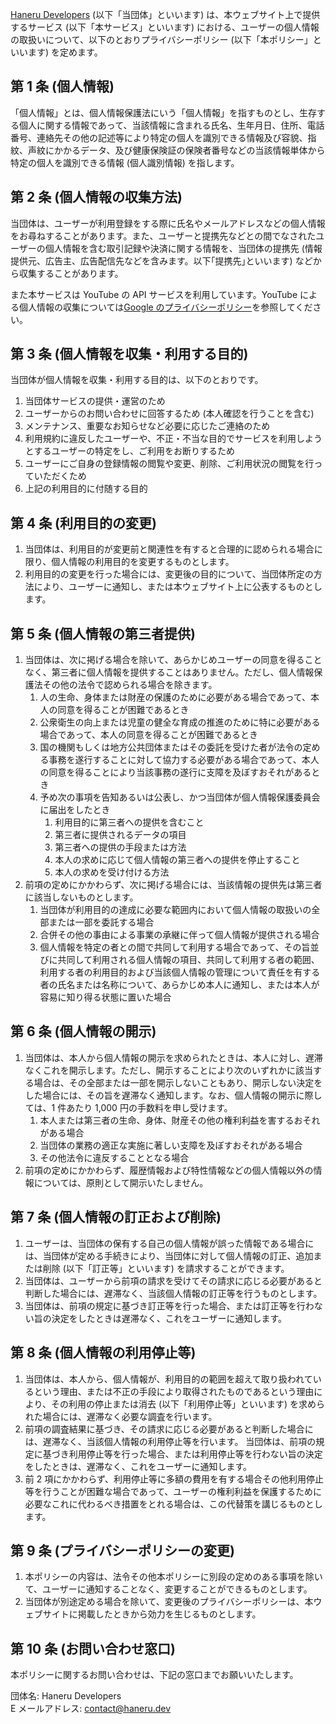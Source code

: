 



[Haneru Developers](https://haneru.dev/) (以下「当団体」といいます) は、本ウェブサイト上で提供するサービス (以下「本サービス」といいます) における、ユーザーの個人情報の取扱いについて、以下のとおりプライバシーポリシー (以下「本ポリシー」といいます) を定めます。

## 第 1 条 (個人情報)

「個人情報」とは、個人情報保護法にいう「個人情報」を指すものとし、生存する個人に関する情報であって、当該情報に含まれる氏名、生年月日、住所、電話番号、連絡先その他の記述等により特定の個人を識別できる情報及び容貌、指紋、声紋にかかるデータ、及び健康保険証の保険者番号などの当該情報単体から特定の個人を識別できる情報 (個人識別情報) を指します。

## 第 2 条 (個人情報の収集方法)

当団体は、ユーザーが利用登録をする際に氏名やメールアドレスなどの個人情報をお尋ねすることがあります。また、ユーザーと提携先などとの間でなされたユーザーの個人情報を含む取引記録や決済に関する情報を、当団体の提携先 (情報提供元、広告主、広告配信先などを含みます。以下｢提携先｣といいます) などから収集することがあります。

また本サービスは YouTube の API サービスを利用しています。YouTube による個人情報の収集については[Google のプライバシーポリシー](https://policies.google.com/privacy)を参照してください。

## 第 3 条 (個人情報を収集・利用する目的)

当団体が個人情報を収集・利用する目的は、以下のとおりです。

1. 当団体サービスの提供・運営のため
2. ユーザーからのお問い合わせに回答するため (本人確認を行うことを含む)
3. メンテナンス、重要なお知らせなど必要に応じたご連絡のため
4. 利用規約に違反したユーザーや、不正・不当な目的でサービスを利用しようとするユーザーの特定をし、ご利用をお断りするため
5. ユーザーにご自身の登録情報の閲覧や変更、削除、ご利用状況の閲覧を行っていただくため
6. 上記の利用目的に付随する目的

## 第 4 条 (利用目的の変更)

1. 当団体は、利用目的が変更前と関連性を有すると合理的に認められる場合に限り、個人情報の利用目的を変更するものとします。
2. 利用目的の変更を行った場合には、変更後の目的について、当団体所定の方法により、ユーザーに通知し、または本ウェブサイト上に公表するものとします。

## 第 5 条 (個人情報の第三者提供)

1. 当団体は、次に掲げる場合を除いて、あらかじめユーザーの同意を得ることなく、第三者に個人情報を提供することはありません。ただし、個人情報保護法その他の法令で認められる場合を除きます。
   1. 人の生命、身体または財産の保護のために必要がある場合であって、本人の同意を得ることが困難であるとき
   2. 公衆衛生の向上または児童の健全な育成の推進のために特に必要がある場合であって、本人の同意を得ることが困難であるとき
   3. 国の機関もしくは地方公共団体またはその委託を受けた者が法令の定める事務を遂行することに対して協力する必要がある場合であって、本人の同意を得ることにより当該事務の遂行に支障を及ぼすおそれがあるとき
   4. 予め次の事項を告知あるいは公表し、かつ当団体が個人情報保護委員会に届出をしたとき
      1. 利用目的に第三者への提供を含むこと
      2. 第三者に提供されるデータの項目
      3. 第三者への提供の手段または方法
      4. 本人の求めに応じて個人情報の第三者への提供を停止すること
      5. 本人の求めを受け付ける方法
2. 前項の定めにかかわらず、次に掲げる場合には、当該情報の提供先は第三者に該当しないものとします。
   1. 当団体が利用目的の達成に必要な範囲内において個人情報の取扱いの全部または一部を委託する場合
   2. 合併その他の事由による事業の承継に伴って個人情報が提供される場合
   3. 個人情報を特定の者との間で共同して利用する場合であって、その旨並びに共同して利用される個人情報の項目、共同して利用する者の範囲、利用する者の利用目的および当該個人情報の管理について責任を有する者の氏名または名称について、あらかじめ本人に通知し、または本人が容易に知り得る状態に置いた場合

## 第 6 条 (個人情報の開示)

1. 当団体は、本人から個人情報の開示を求められたときは、本人に対し、遅滞なくこれを開示します。ただし、開示することにより次のいずれかに該当する場合は、その全部または一部を開示しないこともあり、開示しない決定をした場合には、その旨を遅滞なく通知します。なお、個人情報の開示に際しては、1 件あたり 1,000 円の手数料を申し受けます。
   1. 本人または第三者の生命、身体、財産その他の権利利益を害するおそれがある場合
   2. 当団体の業務の適正な実施に著しい支障を及ぼすおそれがある場合
   3. その他法令に違反することとなる場合
2. 前項の定めにかかわらず、履歴情報および特性情報などの個人情報以外の情報については、原則として開示いたしません。

## 第 7 条 (個人情報の訂正および削除)

1. ユーザーは、当団体の保有する自己の個人情報が誤った情報である場合には、当団体が定める手続きにより、当団体に対して個人情報の訂正、追加または削除 (以下「訂正等」といいます) を請求することができます。
2. 当団体は、ユーザーから前項の請求を受けてその請求に応じる必要があると判断した場合には、遅滞なく、当該個人情報の訂正等を行うものとします。
3. 当団体は、前項の規定に基づき訂正等を行った場合、または訂正等を行わない旨の決定をしたときは遅滞なく、これをユーザーに通知します。

## 第 8 条 (個人情報の利用停止等)

1. 当団体は、本人から、個人情報が、利用目的の範囲を超えて取り扱われているという理由、または不正の手段により取得されたものであるという理由により、その利用の停止または消去 (以下「利用停止等」といいます) を求められた場合には、遅滞なく必要な調査を行います。
2. 前項の調査結果に基づき、その請求に応じる必要があると判断した場合には、遅滞なく、当該個人情報の利用停止等を行います。
   当団体は、前項の規定に基づき利用停止等を行った場合、または利用停止等を行わない旨の決定をしたときは、遅滞なく、これをユーザーに通知します。
3. 前 2 項にかかわらず、利用停止等に多額の費用を有する場合その他利用停止等を行うことが困難な場合であって、ユーザーの権利利益を保護するために必要なこれに代わるべき措置をとれる場合は、この代替策を講じるものとします。

## 第 9 条 (プライバシーポリシーの変更)

1. 本ポリシーの内容は、法令その他本ポリシーに別段の定めのある事項を除いて、ユーザーに通知することなく、変更することができるものとします。
2. 当団体が別途定める場合を除いて、変更後のプライバシーポリシーは、本ウェブサイトに掲載したときから効力を生じるものとします。

## 第 10 条 (お問い合わせ窓口)

本ポリシーに関するお問い合わせは、下記の窓口までお願いいたします。

団体名: Haneru Developers  
E メールアドレス: [contact@haneru.dev](mailto:contact@haneru.dev)
